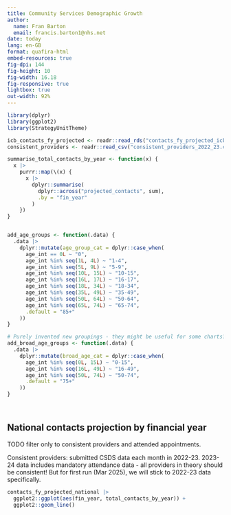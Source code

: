 ```yaml
---
title: Community Services Demographic Growth
author:
  name: Fran Barton
  email: francis.barton1@nhs.net
date: today
lang: en-GB
format: quafira-html
embed-resources: true
fig-dpi: 144
fig-height: 10
fig-width: 16.18
fig-responsive: true
lightbox: true
out-width: 92%
---
```



```r

library(dplyr)
library(ggplot2)
library(StrategyUnitTheme)

icb_contacts_fy_projected <- readr::read_rds("contacts_fy_projected_icb.rds")
consistent_providers <- readr::read_csv("consistent_providers_2022_23.csv")

```


```r



summarise_total_contacts_by_year <- function(x) {
  x |>
    purrr::map(\(x) {
      x |>
        dplyr::summarise(
          dplyr::across("projected_contacts", sum),
          .by = "fin_year"
        )
    })
}


add_age_groups <- function(.data) {
  .data |>
    dplyr::mutate(age_group_cat = dplyr::case_when(
      age_int == 0L ~ "0",
      age_int %in% seq(1L, 4L) ~ "1-4",
      age_int %in% seq(5L, 9L) ~ "5-9",
      age_int %in% seq(10L, 15L) ~ "10-15",
      age_int %in% seq(16L, 17L) ~ "16-17",
      age_int %in% seq(18L, 34L) ~ "18-34",
      age_int %in% seq(35L, 49L) ~ "35-49",
      age_int %in% seq(50L, 64L) ~ "50-64",
      age_int %in% seq(65L, 74L) ~ "65-74",
      .default = "85+"
    ))
}

# Purely invented new groupings - they might be useful for some charts?
add_broad_age_groups <- function(.data) {
  .data |>
    dplyr::mutate(broad_age_cat = dplyr::case_when(
      age_int %in% seq(0L, 15L) ~ "0-15",
      age_int %in% seq(16L, 49L) ~ "16-49",
      age_int %in% seq(50L, 74L) ~ "50-74",
      .default = "75+"
    ))
}




```


## National contacts projection by financial year


TODO filter only to consistent providers and attended appointments.

Consistent providers: submitted CSDS data each month in 2022-23.
2023-24 data includes mandatory attendance data - all providers in theory
  should be consistent!
But for first run (Mar 2025), we will stick to 2022-23 data specifically.


```r


contacts_fy_projected_national |>
  ggplot2::ggplot(aes(fin_year, total_contacts_by_year)) +
  ggplot2::geom_line()



```

